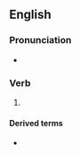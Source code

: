 ==English==

===Pronunciation===
* {{IPA|/tʃiːzd/|lang=en}}

===Verb===
{{head|en|verb form}}

# {{en-past of|cheese}}

====Derived terms====
* {{l|en|cheesed off}}